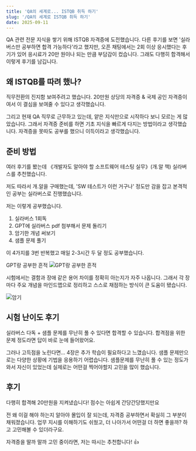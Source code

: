 ```yaml
---
title: 'QA의 세계로... ISTQB 취득 하기'
slug: '/QA의 세계로 ISTQB 취득 하기'
date: 2025-09-11
---
```


QA 관련 전문 지식을 쌓기 위해 ISTQB 자격증에 도전했습니다. 다른 후기를 보면 '실라버스만 공부하면 합격 가능하다'라고 했지만, 오픈 채팅에서는 2회 이상 응시했다는 후기가 있어 응시료가 20만 원이나 되는 만큼 부담감이 컸습니다. 그래도 다행히 합격해서 이렇게 후기를 남깁니다.

## 왜 ISTQB를 따려 했나?

직무전환의 진지함 보여주려고 했습니다. 20만원 상당의 자격증 & 국제 공인 자격증이여서 이 결심을 보여줄 수 있다고 생각했습니다.

그리고 현재 QA 직무로 근무하고 있는데, 얕은 지식만으로 시작하다 보니 모르는 게 많았습니다. 그래서 자격증 준비를 하면 기초 지식을 빠르게 다지는 방법이라고 생각했습니다. 자격증을 못따도 공부를 했으니 이득이라고 생각했습니다.

## 준비 방법

여러 후기를 봤는데 《개발자도 알아야 할 소프트웨어 테스팅 실무》(개.알 책) 실라버스를 추천했습니다.

저도 따라서 개.알을 구매했는데, 'SW 테스트가 이런 거구나' 정도만 감을 잡고 본격적인 공부는 실라버스로 진행했습니다.

저는 이렇게 공부했습니다.

1. 실라버스 1회독
2. GPT에 실라버스 pdf 첨부해서 문제 돌리기
3. 암기한 개념 써보기
4. 샘플 문제 풀기

이 4가지를 3번 반복했고 매일 2-3시간 두 달 정도 공부했습니다.

GPT랑 공부한 흔적
![GPT랑 공부한 흔적](./GPT랑공부.png)

시험에서는 결함과 장애 같은 용어 차이를 정확히 아는지가 자주 나옵니다. 그래서 각 장마다 주요 개념을 마인드맵으로 정리하고 스스로 채점하는 방식이 큰 도움이 됐습니다.

![암기](./마인드맵.png)

## 시험 난이도 후기

실라버스 다독 + 샘플 문제를 무난히 풀 수 있다면 합격할 수 있습니다. 합격점을 위한 문제 정도라면 답이 바로 눈에 들어왔어요.

그러나 고득점을 노린다면... 4장은 추가 학습이 필요하다고 느꼈습니다. 샘플 문제만으로는 다양한 상황에 기법을 응용하기 어렵습니다. 샘플문제를 무난히 풀 수 있는 정도가 와서 자신이 있었는데 실제로는 어떤걸 찍어야할지 고민을 많이 했습니다.

## 후기

다행히 합격해 20만원을 지켜냈습니다! 점수는 아쉽게 간당간당했지만요

전 왜 이걸 해야 하는지 알아야 몰입이 잘 되는데, 자격증 공부하면서 확실히 그 부분이 채워졌습니다. 업무 지시를 이해하기도 쉬웠고, 더 나아가서 어떤걸 더 하면 좋을까? 하고 고민해볼 수 있더라구요.

자격증을 딸까 말까 고민 중이라면, 저는 따시는 추천합니다! :+1:
